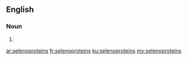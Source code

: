 ==English==

===Noun===
{{head|en|plural}}

# {{plural of|selenoprotein|lang=en|nocat=1}}

[[ar:selenoproteins]]
[[fr:selenoproteins]]
[[ku:selenoproteins]]
[[my:selenoproteins]]
